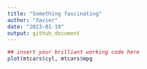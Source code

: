 ```yaml
---
title: "Something fascinating"
author: "Xavier"
date: "2023-01-19"
output: github_document
---
```


```r
## insert your brilliant working code here
plot(mtcars$cyl, mtcars$mpg
```
